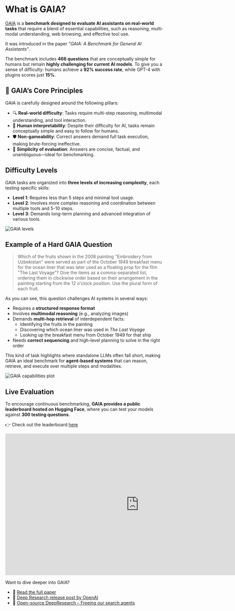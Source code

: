 # What is GAIA?

[GAIA](https://huggingface.co/papers/2311.12983) is a **benchmark designed to evaluate AI assistants on real-world tasks** that require a blend of essential capabilities, such as reasoning, multi-modal understanding, web browsing, and effective tool use.

It was introduced in the paper _"GAIA: A Benchmark for General AI Assistants"_.

The benchmark includes **466 questions** that are conceptually simple for humans but remain **highly challenging for current AI models**. To give you a sense of difficulty: humans achieve a **92% success rate**, while GPT-4 with plugins scores just **15%**.

## 🌱 GAIA’s Core Principles

GAIA is carefully designed around the following pillars:

- 🔍 **Real-world difficulty**: Tasks require multi-step reasoning, multimodal understanding, and tool interaction.
- 🧾 **Human interpretability**: Despite their difficulty for AI, tasks remain conceptually simple and easy to follow for humans.
- 🛡️ **Non-gameability**: Correct answers demand full task execution, making brute-forcing ineffective.
- 🧰 **Simplicity of evaluation**: Answers are concise, factual, and unambiguous—ideal for benchmarking.

## Difficulty Levels

GAIA tasks are organized into **three levels of increasing complexity**, each testing specific skills:

- **Level 1**: Requires less than 5 steps and minimal tool usage.
- **Level 2**: Involves more complex reasoning and coordination between multiple tools and 5-10 steps.
- **Level 3**: Demands long-term planning and advanced integration of various tools.

![GAIA levels](https://huggingface.co/datasets/agents-course/course-images/resolve/main/en/unit4/gaia_levels.png)

## Example of a Hard GAIA Question

> Which of the fruits shown in the 2008 painting "Embroidery from Uzbekistan" were served as part of the October 1949 breakfast menu for the ocean liner that was later used as a floating prop for the film "The Last Voyage"? Give the items as a comma-separated list, ordering them in clockwise order based on their arrangement in the painting starting from the 12 o'clock position. Use the plural form of each fruit.

As you can see, this question challenges AI systems in several ways:

- Requires a **structured response format**
- Involves **multimodal reasoning** (e.g., analyzing images)
- Demands **multi-hop retrieval** of interdependent facts:
  - Identifying the fruits in the painting
  - Discovering which ocean liner was used in *The Last Voyage*
  - Looking up the breakfast menu from October 1949 for that ship
- Needs **correct sequencing** and high-level planning to solve in the right order

This kind of task highlights where standalone LLMs often fall short, making GAIA an ideal benchmark for **agent-based systems** that can reason, retrieve, and execute over multiple steps and modalities.

![GAIA capabilities plot](https://huggingface.co/datasets/agents-course/course-images/resolve/main/en/unit4/gaia_capabilities.png)

## Live Evaluation

To encourage continuous benchmarking, **GAIA provides a public leaderboard hosted on Hugging Face**, where you can test your models against **300 testing questions**.

👉 Check out the leaderboard [here](https://huggingface.co/spaces/gaia-benchmark/leaderboard)

<iframe
	src="https://gaia-benchmark-leaderboard.hf.space"
	frameborder="0"
	width="850"
	height="450"
></iframe>

Want to dive deeper into GAIA?

- 📄 [Read the full paper](https://huggingface.co/papers/2311.12983)
- 📄 [Deep Research release post by OpenAI](https://openai.com/index/introducing-deep-research/)
- 📄 [Open-source DeepResearch – Freeing our search agents](https://huggingface.co/blog/open-deep-research)